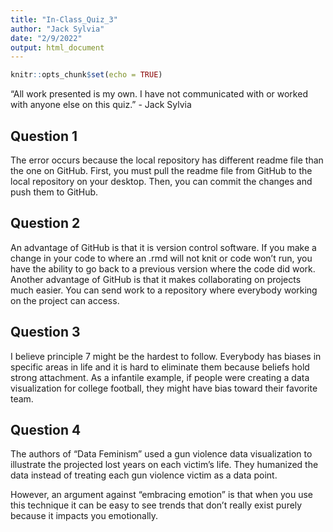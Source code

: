 ```yaml
---
title: "In-Class_Quiz_3"
author: "Jack Sylvia"
date: "2/9/2022"
output: html_document
---
```


```r
knitr::opts_chunk$set(echo = TRUE)
```

“All work presented is my own. I have not communicated with or worked with anyone else on this quiz.” - Jack Sylvia

## Question 1

The error occurs because the local repository has different readme file than the one on GitHub. First, you must pull the readme file from GitHub to the local repository on your desktop. Then, you can commit the changes and push them to GitHub.

## Question 2

An advantage of GitHub is that it is version control software. If you make a change in your code to where an .rmd will not knit or code won't run, you have the ability to go back to a previous version where the code did work. Another advantage of GitHub is that it makes collaborating on projects much easier. You can send work to a repository where everybody working on the project can access.

## Question 3

I believe principle 7 might be the hardest to follow. Everybody has biases in specific areas in life and it is hard to eliminate them because beliefs hold strong attachment. As a infantile example, if people were creating a data visualization for college football, they might have bias toward their favorite team.

## Question 4

The authors of "Data Feminism" used a gun violence data visualization to illustrate the projected lost years on each victim's life. They humanized the data instead of treating each gun violence victim as a data point. 

However, an argument against "embracing emotion" is that when you use this technique it can be easy to see trends that don't really exist purely because it impacts you emotionally.


